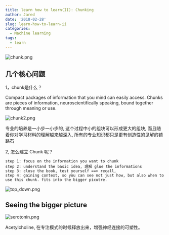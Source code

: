 ```yaml
---
title: learn how to learn(II): Chunking
author: Jared
date: '2018-02-28'
slug: learn-how-to-learn-ii
categories:
  - Machine learning
tags:
  - learn
---
```




<img src="https://i.loli.net/2018/02/27/5a957cf28df45.png" alt="chunk.png" title="chunk.png" />

## 几个核心问题

1，chunk是什么？

Compact packages of information that you mind can easily access. Chunks are pieces of information, neuroscientifically speaking, bound together through meaning or use.

<img src="https://i.loli.net/2018/02/28/5a9582379a866.png" alt="chunk2.png" title="chunk2.png" />


专业的培养是一小步一小步的, 这个过程中小的组块可以形成更大的组块, 而且随着你对学习材料的理解越来越深入, 所有的专业知识都只是更有创造性的见解的铺路石 

2, 怎么建立 Chunk 呢？

    step 1: focus on the information you want to chunk
    step 2: understand the basic idea, 理解 glue the informations
    step 3: close the book, test yourself ==> recall, 
    step 4: gaining context, so you can see not just how, but also when to use this chunk. fits into the bigger picutre.
    
<img src="https://i.loli.net/2018/02/28/5a958a9baa5bf.png" alt="top_down.png" title="top_down.png" />


## Seeing the bigger picture

<img src="https://i.loli.net/2018/02/28/5a958dceba901.png" alt="serotonin.png" title="serotonin.png" />


Acetylcholine, 在专注模式的时候释放出来，增强神经连接的可塑性。
